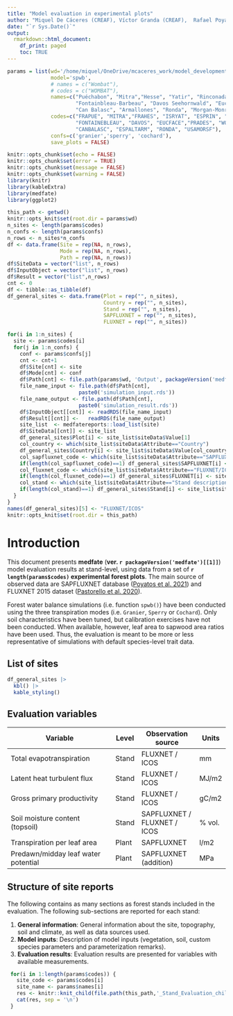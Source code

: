 ```yaml
---
title: "Model evaluation in experimental plots"
author: "Miquel De Cáceres (CREAF), Víctor Granda (CREAF),  Rafael Poyatos (CREAF), Nicolas Martin-StPaul (INRAE)"
date: "`r Sys.Date()`"
output: 
  rmarkdown::html_document:
    df_print: paged
    toc: TRUE
---
```




```r
params = list(wd='/home/miquel/OneDrive/mcaceres_work/model_development/medfate_development/StandLevelEvaluation/',
              model='spwb',
              # names = c("Wombat"),
              # codes = c("WOMBAT"),
              names=c("Puéchabon", "Mitra","Hesse", "Yatir", "Rinconada", "Vallcebre (Barrol)", "Vallcebre (Sort)",
                      "Fontainbleau-Barbeau", "Davos Seehornwald", "EucFACE", "Prades", "Wombat","Font-Blanche",
                      "Can Balasc", "Armallones", "Ronda", "Morgan-Monroe"),
              codes=c("FRAPUE", "MITRA","FRAHES", "ISRYAT", "ESPRIN", "QVALLCEBRE", "PVALLCEBRE",
                      "FONTAINEBLEAU", "DAVOS", "EUCFACE","PRADES", "WOMBAT", "FONBLA",
                      "CANBALASC", "ESPALTARM", "RONDA", "USAMORSF"),
              confs=c('granier','sperry', 'cochard'),
              save_plots = FALSE)

knitr::opts_chunk$set(echo = FALSE)
knitr::opts_chunk$set(error = TRUE)
knitr::opts_chunk$set(message = FALSE)
knitr::opts_chunk$set(warning = FALSE)
library(knitr)
library(kableExtra)
library(medfate)
library(ggplot2)

```

```r
this_path <- getwd()
knitr::opts_knit$set(root.dir = params$wd)
n_sites <- length(params$codes)
n_confs <- length(params$confs)
n_rows <- n_sites*n_confs
df <- data.frame(Site = rep(NA, n_rows), 
                 Mode = rep(NA, n_rows),
                 Path = rep(NA, n_rows))
df$SiteData = vector("list", n_rows)
df$InputObject = vector("list", n_rows)
df$Result = vector("list",n_rows)
cnt <- 0
df <- tibble::as_tibble(df)
df_general_sites <- data.frame(Plot = rep("", n_sites),
                               Country = rep("", n_sites),
                               Stand = rep("", n_sites),
                               SAPFLUXNET = rep("", n_sites),
                               FLUXNET = rep("", n_sites))

for(i in 1:n_sites) {
  site <- params$codes[i]
  for(j in 1:n_confs) {
    conf <- params$confs[j]
    cnt <- cnt+1
    df$Site[cnt] <- site
    df$Mode[cnt] <- conf
    df$Path[cnt] <- file.path(params$wd, 'Output', packageVersion('medfate')[[1]], params$model, conf, site)
    file_name_input <- file.path(df$Path[cnt],
                       paste0('simulation_input.rds'))
    file_name_output <- file.path(df$Path[cnt],
                       paste0('simulation_result.rds'))
    df$InputObject[[cnt]] <- readRDS(file_name_input)
    df$Result[[cnt]] <-   readRDS(file_name_output)
    site_list  <- medfatereports::load_list(site)
    df$SiteData[[cnt]] <- site_list
    df_general_sites$Plot[i] <- site_list$siteData$Value[1]
    col_country <- which(site_list$siteData$Attribute=="Country")
    df_general_sites$Country[i] <- site_list$siteData$Value[col_country]
    col_sapfluxnet_code <- which(site_list$siteData$Attribute=="SAPFLUXNET code")
    if(length(col_sapfluxnet_code)==1) df_general_sites$SAPFLUXNET[i] <- site_list$siteData$Value[col_sapfluxnet_code]
    col_fluxnet_code <- which(site_list$siteData$Attribute=="FLUXNET/ICOS code")
    if(length(col_fluxnet_code)==1) df_general_sites$FLUXNET[i] <- site_list$siteData$Value[col_fluxnet_code]
    col_stand <- which(site_list$siteData$Attribute=="Stand description")
    if(length(col_stand)==1) df_general_sites$Stand[i] <- site_list$siteData$Value[col_stand]
  }
}
names(df_general_sites)[5] <- "FLUXNET/ICOS"
knitr::opts_knit$set(root.dir = this_path)
```

# Introduction

This document presents **medfate** (**ver. `r packageVersion('medfate')[[1]]`**) model evaluation results at stand-level, using data from a set of **`r length(params$codes)` experimental forest plots**. The main source of observed data are SAPFLUXNET database ([Poyatos et al. 2021](https://essd.copernicus.org/articles/13/2607/2021/)) and FLUXNET 2015 dataset ([Pastorello et al. 2020](https://doi.org/10.1038/s41597-020-0534-3)).

Forest water balance simulations (i.e. function `spwb()`) have been conducted using the three transpiration modes (i.e. `Granier`, `Sperry` or `Cochard`). Only soil characteristics have been tuned, but calibration exercises have not been conducted. When available, however, leaf area to sapwood area ratios have been used. Thus, the evaluation is meant to be more or less representative of simulations with default species-level trait data.

## List of sites

```r
df_general_sites |> 
  kbl() |>
  kable_styling()
```

## Evaluation variables


| Variable                            | Level  | Observation source | Units |
|-------------------------------------|--------|--------------------|-------|
| Total evapotranspiration            | Stand  | FLUXNET / ICOS    | mm    |
| Latent heat turbulent flux          | Stand  | FLUXNET / ICOS    | MJ/m2 |
| Gross primary productivity          | Stand  | FLUXNET / ICOS    | gC/m2 |
| Soil moisture content (topsoil)     | Stand  | SAPFLUXNET / FLUXNET / ICOS         | % vol.|
| Transpiration per leaf area         | Plant  | SAPFLUXNET         | l/m2  |
| Predawn/midday leaf water potential | Plant  | SAPFLUXNET (addition)    | MPa   |


## Structure of site reports

The following contains as many sections as forest stands included in the evaluation. The following sub-sections are reported for each stand:

 1. **General information**: General information about the site, topography, soil and climate, as well as data sources used.
 2. **Model inputs**: Description of model inputs (vegetation, soil, custom species parameters and parameterization remarks). 
 3. **Evaluation results**: Evaluation results are presented for variables with available measurements.

```r
 for(i in 1:length(params$codes)) {
   site_code <- params$codes[i]
   site_name <- params$names[i]
   res <- knitr::knit_child(file.path(this_path,'_Stand_Evaluation_child.Rmd'), quiet = TRUE)
   cat(res, sep = '\n')
 }
```


